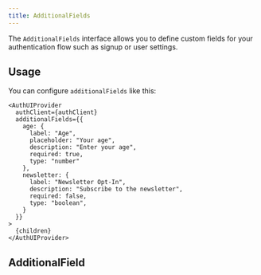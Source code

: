 ```yaml
---
title: AdditionalFields
---
```


The `AdditionalFields` interface allows you to define custom fields for your authentication flow such as signup or user settings.

## Usage

You can configure `additionalFields` like this:

```tsx
<AuthUIProvider
  authClient={authClient}
  additionalFields={{
    age: {
      label: "Age",
      placeholder: "Your age",
      description: "Enter your age",
      required: true,
      type: "number"
    },
    newsletter: {
      label: "Newsletter Opt-In",
      description: "Subscribe to the newsletter",
      required: false,
      type: "boolean",
    }
  }}
>
  {children}
</AuthUIProvider>
```

## AdditionalField

<AutoTypeTable path="../src/types/additional-fields.d.ts" name="AdditionalField" />